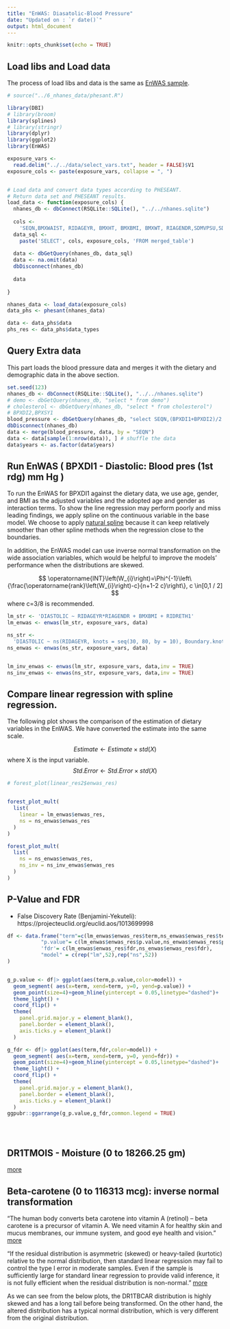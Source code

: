 ```yaml
---
title: "EnWAS: Diasatolic-Blood Pressure"
date: "Updated on : `r date()`"
output: html_document
---
```


```r
knitr::opts_chunk$set(echo = TRUE)
```


## Load libs and Load data
The process of load libs and data is the same as [EnWAS sample](https://ccb-hms.github.io/Imputation/7_enwas/EnWAS_simple.html).

```r
# source("../6_nhanes_data/phesant.R")

library(DBI)
# library(broom)
library(splines)
# library(stringr)
library(dplyr)
library(ggplot2)
library(EnWAS)

exposure_vars <-
  read.delim("../../data/select_vars.txt", header = FALSE)$V1
exposure_cols <- paste(exposure_vars, collapse = ", ")


# Load data and convert data types according to PHESEANT.
# Return data set and PHESEANT results.
load_data <- function(exposure_cols) {
  nhanes_db <- dbConnect(RSQLite::SQLite(), "../../nhanes.sqlite")
  
  cols <-
    'SEQN,BMXWAIST, RIDAGEYR, BMXHT, BMXBMI, BMXWT, RIAGENDR,SDMVPSU,SDMVSTRA,RIDRETH1, INDFMPIR, years,'
  data_sql <-
    paste('SELECT', cols, exposure_cols, 'FROM merged_table')
  
  data <- dbGetQuery(nhanes_db, data_sql)
  data <- na.omit(data)
  dbDisconnect(nhanes_db)
  
  data
  
}

nhanes_data <- load_data(exposure_cols) 
data_phs <- phesant(nhanes_data)

data <- data_phs$data
phs_res <- data_phs$data_types

```

## Query Extra data 

This part loads the blood pressure data and merges it with the dietary and demographic data in the above section.

```r
set.seed(123)
nhanes_db <- dbConnect(RSQLite::SQLite(), "../../nhanes.sqlite")
# demo <- dbGetQuery(nhanes_db, "select * from demo")
# cholesterol <- dbGetQuery(nhanes_db, "select * from cholesterol")
# BPXDI2,BPXSY1
blood_pressure <- dbGetQuery(nhanes_db, "select SEQN,(BPXDI1+BPXDI2)/2 AS DIASTOLIC from BloodPressure where BPXDI1 IS NOT NULL and BPXDI1 <> 0 AND BPXDI2 IS NOT NULL and BPXDI2 <> 0")
dbDisconnect(nhanes_db)
data <- merge(blood_pressure, data, by = "SEQN")
data <- data[sample(1:nrow(data)), ] # shuffle the data
data$years <- as.factor(data$years)
```


## Run EnWAS ( BPXDI1 - Diastolic: Blood pres (1st rdg) mm Hg )


To run the EnWAS for BPXDI1 against the dietary data, we use age, gender, and BMI as the adjusted variables and the adopted age and gender as interaction terms. To show the line regression may perform poorly and miss leading findings, we apply spline on the continuous variable in the base model. We choose to apply [natural spline](https://towardsdatascience.com/numerical-interpolation-natural-cubic-spline-52c1157b98ac) because it can keep relatively smoother than other spline methods when the regression close to the boundaries.


In addition, the EnWAS model can use inverse normal transformation on the wide association variables, which would be helpful to improve the models' performance when the distributions are skewed.

$$
\operatorname{INT}\left(W_{i}\right)=\Phi^{-1}\left\{\frac{\operatorname{rank}\left(W_{i}\right)-c}{n+1-2 c}\right\}, c \in[0,1 / 2]
$$ where c=3/8 is recommended.


```r
lm_str <- 'DIASTOLIC ~ RIDAGEYR*RIAGENDR + BMXBMI + RIDRETH1'
lm_enwas <- enwas(lm_str, exposure_vars, data)

ns_str <-
  'DIASTOLIC ~ ns(RIDAGEYR, knots = seq(30, 80, by = 10), Boundary.knots=c(20,90)) * RIAGENDR + ns(BMXBMI,knots = c(seq(15, 45, by = 5),seq(45,65,by=10)),Boundary.knots=c(10,85)) + RIDRETH1'
ns_enwas <- enwas(ns_str, exposure_vars, data)


lm_inv_enwas <- enwas(lm_str, exposure_vars, data,inv = TRUE)
ns_inv_enwas <- enwas(ns_str, exposure_vars, data,inv = TRUE)


```


## Compare linear regression with spline regression.

The following plot shows the comparison of the estimation of dietary variables in the EnWAS. We have converted the estimate into the same scale.

$$Estimate \leftarrow Estimate \times std(X)$$ where X is the input variable.
$$Std.Error \leftarrow Std. Error \times std(X)$$


```r
# forest_plot(linear_res2$enwas_res)


forest_plot_mult(
  list(
    linear = lm_enwas$enwas_res,
    ns = ns_enwas$enwas_res
  )
)
```


```r

forest_plot_mult(
  list(
    ns = ns_enwas$enwas_res,
    ns_inv = ns_inv_enwas$enwas_res
  )
)
```

## P-Value and FDR

- False Discovery Rate (Benjamini-Yekuteli): https://projecteuclid.org/euclid.aos/1013699998


```r
df <- data.frame("term"=c(lm_enwas$enwas_res$term,ns_enwas$enwas_res$term),
           "p.value"= c(lm_enwas$enwas_res$p.value,ns_enwas$enwas_res$p.value),
           'fdr'= c(lm_enwas$enwas_res$fdr,ns_enwas$enwas_res$fdr),
           "model" = c(rep("lm",52),rep("ns",52))
) 


g_p.value <- df|> ggplot(aes(term,p.value,color=model)) + 
  geom_segment( aes(x=term, xend=term, y=0, yend=p.value)) +
  geom_point(size=4)+geom_hline(yintercept = 0.05,linetype="dashed")+
  theme_light() +
  coord_flip() +
  theme(
    panel.grid.major.y = element_blank(),
    panel.border = element_blank(),
    axis.ticks.y = element_blank()
  )

g_fdr <- df|> ggplot(aes(term,fdr,color=model)) + 
  geom_segment( aes(x=term, xend=term, y=0, yend=fdr)) +
  geom_point(size=4)+geom_hline(yintercept = 0.05,linetype="dashed")+
  theme_light() +
  coord_flip() + 
  theme(
    panel.grid.major.y = element_blank(),
    panel.border = element_blank(),
    axis.ticks.y = element_blank()
  )
ggpubr::ggarrange(g_p.value,g_fdr,common.legend = TRUE)





```



## DR1TMOIS - Moisture (0 to 18266.25 gm)
[more](https://ccb-hms.github.io/Imputation/7_enwas/blood_pres/diastolic_moisture.html)

## Beta-carotene (0 to 116313 mcg): inverse normal transformation

"The human body converts beta carotene into vitamin A (retinol) – beta carotene is a precursor of vitamin A. We need vitamin A for healthy skin and mucus membranes, our immune system, and good eye health and vision." [more](https://www.medicalnewstoday.com/articles/252758#what_is_carotene)


"If the residual distribution is asymmetric (skewed) or heavy-tailed (kurtotic) relative to the normal distribution, then standard linear regression may fail to control the type I error in moderate samples. Even if the sample is sufficiently large for standard linear regression to provide valid inference, it is not fully efficient when the residual distribution is non-normal. "
[more](https://cran.r-project.org/web/packages/RNOmni/vignettes/RNOmni.html)


As we can see from the below plots, the DR1TBCAR distribution is highly skewed and has a long tail before being transformed. On the other hand, the altered distribution has a typical normal distribution, which is very different from the original distribution.




